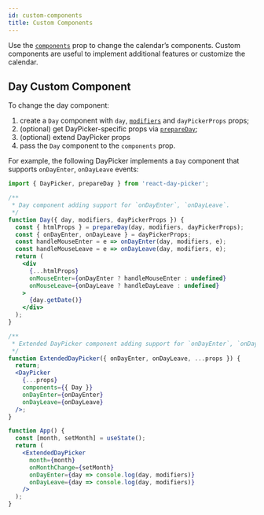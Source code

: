 ```yaml
---
id: custom-components
title: Custom Components
---
```


Use the [`components`](./components) prop to change the calendar’s components.
Custom components are useful to implement additional features or customize
the calendar.

## Day Custom Component

To change the day component:

1. create a `Day` component with `day`, [`modifiers`](./modifiers) and `dayPickerProps` props;
2. (optional) get DayPicker-specific props via [`prepareDay`](./utils#prepareDay);
3. (optional) extend DayPicker props
4. pass the `Day` component to the `components` prop.

For example, the following DayPicker implements a `Day` component that supports `onDayEnter`, `onDayLeave` events:

```jsx
import { DayPicker, prepareDay } from 'react-day-picker';

/**
 * Day component adding support for `onDayEnter`, `onDayLeave`.
 */
function Day({ day, modifiers, dayPickerProps }) {
  const { htmlProps } = prepareDay(day, modifiers, dayPickerProps);
  const { onDayEnter, onDayLeave } = dayPickerProps;
  const handleMouseEnter = e => onDayEnter(day, modifiers, e);
  const handleMouseLeave = e => onDayLeave(day, modifiers, e);
  return (
    <div
      {...htmlProps}
      onMouseEnter={onDayEnter ? handleMouseEnter : undefined}
      onMouseLeave={onDayLeave ? handleDayLeave : undefined}
    >
      {day.getDate()}
    </div>
  );
}

/**
 * Extended DayPicker component adding support for `onDayEnter`, `onDayLeave`
 */
function ExtendedDayPicker({ onDayEnter, onDayLeave, ...props }) {
  return;
  <DayPicker
    {...props}
    components={{ Day }}
    onDayEnter={onDayEnter}
    onDayLeave={onDayLeave}
  />;
}

function App() {
  const [month, setMonth] = useState();
  return (
    <ExtendedDayPicker
      month={month}
      onMonthChange={setMonth}
      onDayEnter={day => console.log(day, modifiers)}
      onDayLeave={day => console.log(day, modifiers)}
    />
  );
}
```
